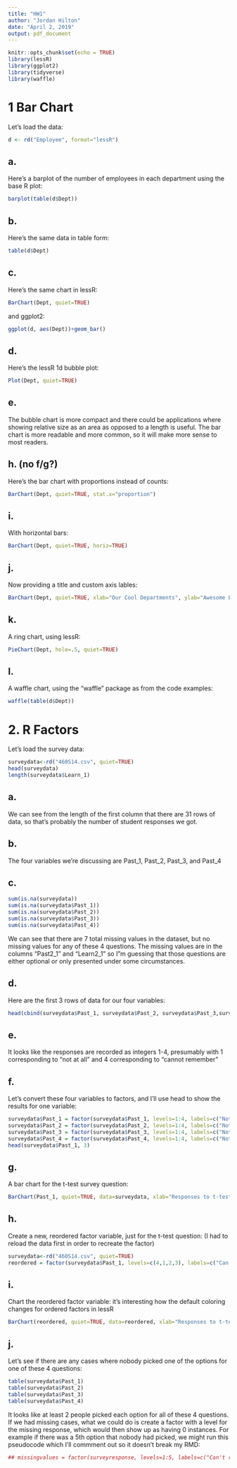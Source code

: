 ```yaml
---
title: "HW1"
author: "Jordan Hilton"
date: "April 2, 2019"
output: pdf_document
---
```


```r
knitr::opts_chunk$set(echo = TRUE)
library(lessR)
library(ggplot2)
library(tidyverse)
library(waffle)
```


# 1 Bar Chart

Let's load the data:

```r
d <- rd("Employee", format="lessR")
```

\pagebreak

## a.

Here's a barplot of the number of employees in each department using the base R plot:

```r
barplot(table(d$Dept))
```

## b.

Here's the same data in table form:

```r
table(d$Dept)
```

\pagebreak

## c.

Here's the same chart in lessR:

```r
BarChart(Dept, quiet=TRUE)
```

\pagebreak

and ggplot2:

```r
ggplot(d, aes(Dept))+geom_bar()
```

\pagebreak

## d.

Here's the lessR 1d bubble plot:

```r
Plot(Dept, quiet=TRUE)
```

## e.

The bubble chart is more compact and there could be applications where showing relative size as an area as opposed to a length is useful. The bar chart is more readable and more common, so it will make more sense to most readers.

\pagebreak

## h. (no f/g?)

Here's the bar chart with proportions instead of counts:

```r
BarChart(Dept, quiet=TRUE, stat.x="proportion")
```

\pagebreak

## i.

With horizontal bars:

```r
BarChart(Dept, quiet=TRUE, horiz=TRUE)
```

\pagebreak

## j.

Now providing a title and custom axis lables:

```r
BarChart(Dept, quiet=TRUE, xlab="Our Cool Departments", ylab="Awesome Employee Count", main="Employment at our Tubular Company")
```

\pagebreak

## k.

A ring chart, using lessR:

```r
PieChart(Dept, hole=.5, quiet=TRUE)
```

\pagebreak

## l.

A waffle chart, using the "waffle" package as from the code examples:

```r
waffle(table(d$Dept))
```

# 2. R Factors

Let's load the survey data:

```r
surveydata<-rd("460S14.csv", quiet=TRUE)
head(surveydata)
length(surveydata$Learn_1)
```

## a. 

We can see from the length of the first column that there are 31 rows of data, so that's probably the number of student responses we got.

## b.

The four variables we're discussing are Past_1, Past_2, Past_3, and Past_4

## c.

```r
sum(is.na(surveydata))
sum(is.na(surveydata$Past_1))
sum(is.na(surveydata$Past_2))
sum(is.na(surveydata$Past_3))
sum(is.na(surveydata$Past_4))
```

We can see that there are 7 total missing values in the dataset, but no missing values for any of these 4 questions. The missing values are in the columns "Past2_1" and "Learn2_1" so I"m guessing that those questions are either optional or only presented under some circumstances.

## d.

Here are the first 3 rows of data for our four variables:

```r
head(cbind(surveydata$Past_1, surveydata$Past_2, surveydata$Past_3,surveydata$Past_4),3)
```

## e.

It looks like the responses are recorded as integers 1-4, presumably with 1 corresponding to "not at all" and 4 corresponding to "cannot remember"

## f.

Let's convert these four variables to factors, and I'll use head to show the results for one variable:

```r
surveydata$Past_1 = factor(surveydata$Past_1, levels=1:4, labels=c("Not at all", "Some", "A fair amount", "Can't remember"))
surveydata$Past_2 = factor(surveydata$Past_2, levels=1:4, labels=c("Not at all", "Some", "A fair amount", "Can't remember"))
surveydata$Past_3 = factor(surveydata$Past_3, levels=1:4, labels=c("Not at all", "Some", "A fair amount", "Can't remember"))
surveydata$Past_4 = factor(surveydata$Past_4, levels=1:4, labels=c("Not at all", "Some", "A fair amount", "Can't remember"))
head(surveydata$Past_1, 3)
```

\pagebreak

## g.

A bar chart for the t-test survey question:

```r
BarChart(Past_1, quiet=TRUE, data=surveydata, xlab="Responses to t-test question", ylab="Count of responses")
```

## h.

Create a new, reordered factor variable, just for the t-test question: (I had to reload the data first in order to recreate the factor)

```r
surveydata<-rd("460S14.csv", quiet=TRUE)
reordered = factor(surveydata$Past_1, levels=c(4,1,2,3), labels=c("Can't remember","Not at all", "Some", "A fair amount"), ordered=TRUE)
```

\pagebreak

## i.

Chart the reordered factor variable: it's interesting how the default coloring changes for ordered factors in lessR

```r
BarChart(reordered, quiet=TRUE, data=reordered, xlab="Responses to t-test question", ylab="Count of responses")
```

## j.

Let's see if there are any cases where nobody picked one of the options for one of these 4 questions:

```r
table(surveydata$Past_1)
table(surveydata$Past_2)
table(surveydata$Past_3)
table(surveydata$Past_4)
```

It looks like at least 2 people picked each option for all of these 4 questions. If we had missing cases, what we could do is create a factor with a level for the missing response, which would then show up as having 0 instances. For example if there was a 5th option that nobody had picked, we might run this pseudocode which I'll commment out so it doesn't break my RMD:

```r
## missingvalues = factor(surveyresponse, levels=1:5, labels=c("Can't remember","Not at all", "Some", "A fair amount", "Fake Variable"))
```


